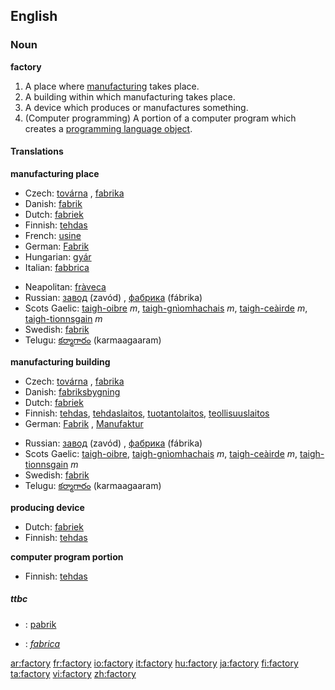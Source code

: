 ==English==

===Noun===
'''factory'''

# A place where [[manufacture|manufacturing]] takes place.
# A building within which manufacturing takes place.
# A device which produces or manufactures something.
# (Computer programming) A portion of a computer program which creates a [[object-oriented programming|programming language object]].

====Translations====
'''manufacturing place'''
{{top}}
* Czech: [[továrna]] {{f}}, [[fabrika]] {{f}}
* Danish: [[fabrik]] {{c}}
* Dutch: [[fabriek]] {{f}}
* Finnish: [[tehdas]]
* French: [[usine]] {{f}}
* German: [[Fabrik]] {{f}}
* Hungarian: [[gyár]]
* Italian: [[fabbrica]] {{f}}
{{mid}}
* Neapolitan: [[fràveca]] {{f}}
* Russian: [[завод]] (zavód) {{m}}, [[фабрика]] (fábrika) {{f}}
* Scots Gaelic: [[taigh-oibre]] ''m'', [[taigh-gnìomhachais]] ''m'', [[taigh-ceàirde]] ''m'', [[taigh-tionnsgain]] ''m''
* Swedish: [[fabrik]] {{c}}
*Telugu: [[కర్మాగారం]] (karmaagaaram)
{{bottom}}

'''manufacturing building'''
{{top}}
* Czech: [[továrna]] {{f}}, [[fabrika]] {{f}}
* Danish: [[fabriksbygning]] {{c}}
* Dutch: [[fabriek]] {{f}}
* Finnish: [[tehdas]], [[tehdaslaitos]], [[tuotantolaitos]], [[teollisuuslaitos]]
* German: [[Fabrik]] {{f}}, [[Manufaktur]] {{f}}
{{mid}}
* Russian: [[завод]] (zavód) {{m}}, [[фабрика]] (fábrika) {{f}}
* Scots Gaelic: [[taigh-oibre]], [[taigh-gnìomhachais]] ''m'', [[taigh-ceàirde]] ''m'', [[taigh-tionnsgain]] ''m''
* Swedish: [[fabrik]] {{c}}
*Telugu: [[కర్మాగారం]] (karmaagaaram)
{{bottom}}

'''producing device'''
{{top}}
* Dutch: [[fabriek]] {{f}}
* Finnish: [[tehdas]]
{{mid}}
{{bottom}}

'''computer program portion'''
{{top}}
* Finnish: [[tehdas]]
{{mid}}
{{bottom}}

=====ttbc=====
{{checktrans}}
*{{ttbc|Indonesian}}: [[pabrik]]
*{{ttbc|Spanish}}: ''[[fabrica]]''

[[ar:factory]]
[[fr:factory]]
[[io:factory]]
[[it:factory]]
[[hu:factory]]
[[ja:factory]]
[[fi:factory]]
[[ta:factory]]
[[vi:factory]]
[[zh:factory]]